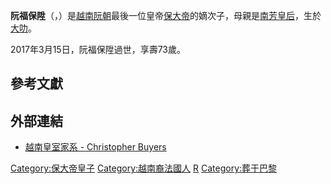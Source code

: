{{暂定名称}}
{{Infobox royalty
|father=[[保大帝|保大帝]]
|mother=[[南芳皇后|南芳皇后]]
|image=File:Bao Thang.jpg
|birth_date={{birth date|1943|9|30}}
|birth_place=[[File:Flag_of_French_Indochina.svg|border]][[法屬印度支那|法屬印度支那]][[大叻|大叻]]
|death_date={{death date and age|2017|3|15|1943|9|30}}<ref>[http://www.dansnoscoeurs.fr/prince-bao-thang/2041393/avis Prince Bao Thang] {{Wayback|url=http://www.dansnoscoeurs.fr/prince-bao-thang/2041393/avis |date=20170403194905 }} {{fr icon}}</ref>
|death_place={{FRA}}[[巴黎|巴黎]]
}}
'''阮福保陞'''（{{lang-vi|Nguyễn Phúc Bảo Thăng}}，{{bd|1943年|9月30日|2017年|3月15日|catIdx=Nguyễn}}）是[[越南|越南]][[阮朝|阮朝]]最後一位皇帝[[阮福晪|保大帝]]的嫡次子，母親是[[南芳皇后|南芳皇后]]，生於[[大叻|大叻]]。

2017年3月15日，阮福保陞過世，享壽73歲。

==參考文獻==
{{reflist}}

==外部連結==
*[http://www.royalark.net/Vietnam/annam10.htm 越南皇室家系 - Christopher Buyers] {{Wayback|url=http://www.royalark.net/Vietnam/annam10.htm |date=20100324080635 }} 

[[Category:保大帝皇子|Category:保大帝皇子]]
[[Category:越南裔法國人|Category:越南裔法國人]]
[[Category:越南天主教徒|R]]
[[Category:葬于巴黎|Category:葬于巴黎]]